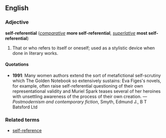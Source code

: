 ==English==
===Adjective===
'''self-referential''' (''[[comparative]]'' '''more self-referential''', ''[[superlative]]'' '''most self-referential''')

#That or who refers to itself or oneself; used as a stylistic device when done in literary works.

====Quotations====
*'''1991''': Many women authors extend the sort of metafictional self-scrutiny which The Golden Notebook so extensively sustains: Eva Figes's novels, for example, often raise self-referential questioning of their own representational validity and Muriel Spark teases several of her heroines with unsettling awareness of the process of their own creation. &mdash; ''Postmodernism and contemporary fiction'', Smyth, Edmund J., B T Batsford Ltd

===Related terms===
*[[self-reference]]